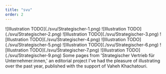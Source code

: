 ```yaml
---
title: "svu"
order: 2
---
```


<Illustrations>
    ![Illustration TODO](./svu/Strategischer-1.png)
    ![Illustration TODO](./svu/Strategischer-2.png)
    ![Illustration TODO](./svu/Strategischer-3.png)
    ![Illustration TODO](./svu/Strategischer-4.png)
    ![Illustration TODO](./svu/Strategischer-5.png)
    ![Illustration TODO](./svu/Strategischer-6.png)
    ![Illustration TODO](./svu/Strategischer-7.png)
    ![Illustration TODO](./svu/Strategischer-9.png)
</Illustrations>

<Description>
Some pages from 'Strategischer Vertrieb für Unternehmer:innen,' an editorial project I've had the pleasure of illustrating over the past year, published with the support of Vaheh Khachatouri.
</Description>


